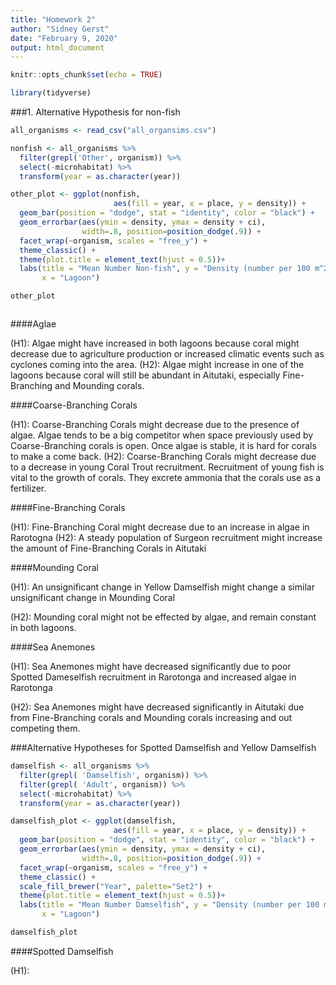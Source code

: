 ```yaml
---
title: "Homework 2"
author: "Sidney Gerst"
date: "February 9, 2020"
output: html_document
---
```


```r
knitr::opts_chunk$set(echo = TRUE)

library(tidyverse)
```

###1. Alternative Hypothesis for non-fish 

```r
all_organisms <- read_csv("all_organsims.csv")

nonfish <- all_organisms %>%
  filter(grepl('Other', organism)) %>%
  select(-microhabitat) %>%
  transform(year = as.character(year))

other_plot <- ggplot(nonfish, 
                       aes(fill = year, x = place, y = density)) +
  geom_bar(position = "dodge", stat = "identity", color = "black") +
  geom_errorbar(aes(ymin = density, ymax = density + ci), 
                width=.8, position=position_dodge(.9)) +
  facet_wrap(~organism, scales = "free_y") +
  theme_classic() +
  theme(plot.title = element_text(hjust = 0.5))+
  labs(title = "Mean Number Non-fish", y = "Density (number per 100 m^2 of reef)",
       x = "Lagoon")

other_plot



```


####Aglae

(H1): Algae might have increased in both lagoons because coral might decrease due to agriculture production or increased climatic events such as cyclones coming into the area. 
(H2): Algae might increase in one of the lagoons because coral will still be abundant in Aitutaki, especially Fine-Branching and Mounding corals. 

####Coarse-Branching Corals

(H1): Coarse-Branching Corals might decrease due to the presence of algae. Algae tends to be a big competitor when space previously used by Coarse-Branching corals is open. Once algae is stable, it is hard for corals to make a come back. 
(H2): Coarse-Branching Corals might decrease due to a decrease in young Coral Trout recruitment. Recruitment of young fish is vital to the growth of corals. They excrete ammonia that the corals use as a fertilizer. 

####Fine-Branching Corals

(H1): Fine-Branching Coral might decrease due to an increase in algae in Rarotogna
(H2): A steady population of Surgeon recruitment might increase the amount of Fine-Branching Corals in Aitutaki

####Mounding Coral

(H1): An unsignificant change in Yellow Damselfish might change a similar unsignificant change in Mounding Coral

(H2): Mounding coral might not be effected by algae, and remain constant in both lagoons. 

####Sea Anemones

(H1): Sea Anemones might have decreased significantly due to poor Spotted Dameselfish recruitment in Rarotonga and increased algae in Rarotonga

(H2): Sea Anemones might have decreased significantly in Aitutaki due from Fine-Branching corals and Mounding corals increasing and out competing them. 

###Alternative Hypotheses for Spotted Damselfish and Yellow Damselfish

```r

damselfish <- all_organisms %>%
  filter(grepl( 'Damselfish', organism)) %>%
  filter(grepl( 'Adult', organism)) %>%
  select(-microhabitat) %>%
  transform(year = as.character(year))

damselfish_plot <- ggplot(damselfish, 
                       aes(fill = year, x = place, y = density)) +
  geom_bar(position = "dodge", stat = "identity", color = "black") +
  geom_errorbar(aes(ymin = density, ymax = density + ci), 
                width=.8, position=position_dodge(.9)) +
  facet_wrap(~organism, scales = "free_y") +
  theme_classic() +
  scale_fill_brewer("Year", palette="Set2") +
  theme(plot.title = element_text(hjust = 0.5))+
  labs(title = "Mean Number Damselfish", y = "Density (number per 100 m^2 of reef)",
       x = "Lagoon")

damselfish_plot


```

####Spotted Damselfish

(H1): 